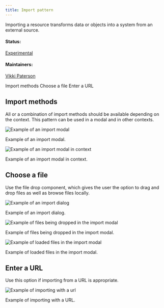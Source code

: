 ```yaml
---
title: Import pattern
---
```


<PageDescription>

Importing a resource transforms data or objects into a system from an external source.

</PageDescription>

#### Status:

[Experimental](experimental/about)

#### Maintainers:

[Vikki Paterson](https://github.ibm.com/VICTORIA)

<AnchorLinks>

<AnchorLink>Import methods</AnchorLink>
<AnchorLink>Choose a file</AnchorLink>
<AnchorLink>Enter a URL</AnchorLink>

</AnchorLinks>

## Import methods

All or a combination of import methods should be available depending on the context. This pattern can be used in a modal and in other contexts.

<Row>
<Column colLg={8}>

![Example of an import modal](/images/1.png)

<Caption>Example of an import modal.</Caption>

</Column>
</Row>

<Row>
<Column colLg={8}>

![Example of an import modal in context](/images/0.5.png)

<Caption>Example of an import modal in context.</Caption>

</Column>
</Row>

## Choose a file

Use the file drop component, which gives the user the option to drag and drop files as well as browse files locally.

<Row>
<Column colLg={8}>

![Example of an import dialog](/images/2.png)

<Caption>Example of an import dialog.</Caption>

</Column>
</Row>

<Row>
<Column colLg={8}>

![Example of files being dropped in the import modal](/images/3.png)

<Caption>Example of files being dropped in the import modal.</Caption>

</Column>
</Row>

<Row>
<Column colLg={8}>

![Example of loaded files in the import modal](/images/4.png)

<Caption>Example of loaded files in the import modal.</Caption>

</Column>
</Row>

## Enter a URL

Use this option if importing from a URL is appropriate.

<Row>
<Column colLg={8}>

![Example of importing with a url](images/5.png)

<Caption>Example of importing with a URL.</Caption>

</Column>
</Row>
